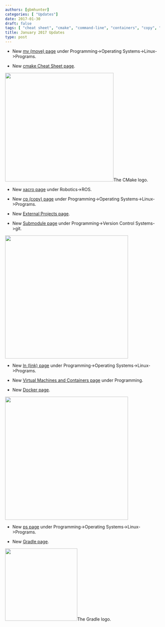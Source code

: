 ```yaml
---
authors: [gbmhunter]
categories: [ "Updates"]
date: 2017-01-30
draft: false
tags: [ "cheat sheet", "cmake", "command-line", "containers", "copy", "cp", "docker", "external projects", "git", "gradle", "link", "Linux", "ln", "move", "mv", "ps", "ros", "submodules", "virtual machines", "xacro" ]
title: January 2017 Updates
type: post
---
```



* New [mv (move) page](/programming/operating-systems/linux/programs/mv-move) under Programming->Operating Systems->Linux->Programs.

* New [cmake Cheat Sheet page](/programming/build-systems-and-package-managers/cmake/cmake-cheat-sheet).  


<Image src={cmake_logo} width="353px">The CMake logo.</Image>  

* New [xacro page](/robotics/ros/xacro) under Robotics->ROS.

* New [cp (copy) page](/programming/operating-systems/linux/programs/cp-copy) under Programming->Operating Systems->Linux->Programs.

* New [External Projects page](/programming/build-systems-and-package-managers/cmake/external-projects).

* New [Submodule page](/programming/version-control-systems/git/submodules) under Programming->Version Control Systems->git.  


<Image src={russian_dolls} width="400px"></Image>

* New [ln (link) page](/programming/operating-systems/linux/programs/ln-link) under Programming->Operating Systems->Linux->Programs.

* New [Virtual Machines and Containers page](/programming/virtual-machines-and-containers) under Programming.

* New [Docker page](/programming/virtual-machines-and-containers/docker).  


<Image src={docker_logo} width="400px"></Image>  

* New [ps page](/programming/operating-systems/linux/programs/ps) under Programming->Operating Systems->Linux->Programs.

* New [Gradle page](/programming/build-systems-and-package-managers/gradle).


<Image src={gradlephant_gradle_logo_v2} width="235px">The Gradle logo.</Image>
